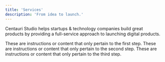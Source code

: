 ```yaml
---
title: 'Services'
description: 'From idea to launch.'
---
```


Centauri Studio helps startups & technology companies build great products by providing a full-service approach to launching digital products.

<Steps>
  <Step title="Design">
    These are instructions or content that only pertain to the first step.
  </Step>
  <Step title="Develop">
    These are instructions or content that only pertain to the second step.
  </Step>
  <Step title="Launch">
    These are instructions or content that only pertain to the third step.
  </Step>
</Steps>

<CardGroup cols={2}>
  <Card title="Go-to-market planning"></Card>
  <Card title="Capital raising"></Card>
  <Card title="Brand identity"></Card>
  <Card title="Content"></Card>
  <Card title="Web design"></Card>
  <Card title="Design sprints"></Card>
  <Card title="Prototyping"></Card>
  <Card title="UX/UI design"></Card>
  <Card title="Design systems"></Card>
  <Card title="Web development"></Card>
  <Card title="DevOps"></Card>
  <Card title="Mobile app development"></Card>
  <Card title="API integrations"></Card>
  <Card title="Microservices"></Card>
  <Card title="React"></Card>
  <Card title="Typescript"></Card>
  <Card title="NodeJS"></Card>
  <Card title="NextJS"></Card>
  <Card title="Python"></Card>
  <Card title="AI/ML"></Card>
  </Card>
</CardGroup>